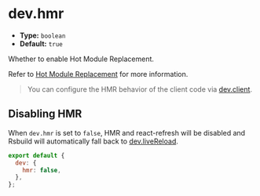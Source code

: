 # dev.hmr

- **Type:** `boolean`
- **Default:** `true`

Whether to enable Hot Module Replacement.

Refer to [Hot Module Replacement](/guide/advanced/hmr) for more information.

> You can configure the HMR behavior of the client code via [dev.client](/config/dev/client).

## Disabling HMR

When `dev.hmr` is set to `false`, HMR and react-refresh will be disabled and Rsbuild will automatically fall back to [dev.liveReload](/config/dev/live-reload).

```js
export default {
  dev: {
    hmr: false,
  },
};
```
